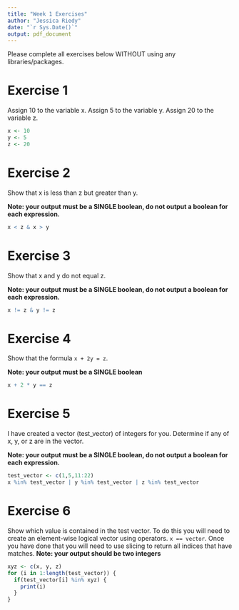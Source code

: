 ```yaml
---
title: "Week 1 Exercises"
author: "Jessica Riedy"
date: "`r Sys.Date()`"
output: pdf_document
---
```


Please complete all exercises below WITHOUT using any libraries/packages.

# Exercise 1
Assign 10 to the variable x. Assign 5 to the variable y. Assign 20 to the variable z.

```r
x <- 10
y <- 5
z <- 20

```


# Exercise 2
Show that x is less than z but greater than y.

**Note: your output must be a SINGLE boolean, do not output a boolean for each expression.**

```r
x < z & x > y

```

# Exercise 3
Show that x and y do not equal z. 

**Note: your output must be a SINGLE boolean, do not output a boolean for each expression.**

```r
x != z & y != z

```


# Exercise 4
Show that the formula `x + 2y = z`. 

**Note: your output must be a SINGLE boolean**

```r
x + 2 * y == z

```

# Exercise 5
I have created a vector (test_vector) of integers for you. Determine if any of x, y, or z are in the vector. 

**Note: your output must be a SINGLE boolean, do not output a boolean for each expression.**


```r
test_vector <- c(1,5,11:22)
x %in% test_vector | y %in% test_vector | z %in% test_vector

```

# Exercise 6
Show which value is contained in the test vector. To do this you will need to create an element-wise logical vector using operators. `x == vector`. Once you have done that you will need to use slicing to return all indices that have matches.
**Note: your output should be two integers**

```r
xyz <- c(x, y, z)
for (i in 1:length(test_vector)) {
  if(test_vector[i] %in% xyz) {
    print(i)
  }
}

```

